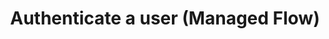 ---
title: "Authenticate a user (Managed Flow)"
openapi: "POST /api/oauth/authorize/widget"
description: "Managed OAuth flow—ideal when you want to don’t want to build your own flow."
---